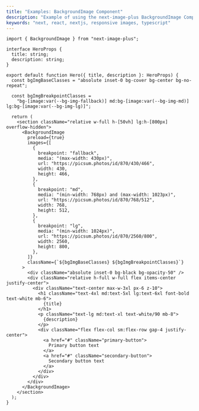 ```yaml
---
title: "Examples: BackgroundImage Component"
description: "Example of using the next-image-plus BackgroundImage Component with the App router."
keywords: "next, react, nextjs, responsive images, typescript"
---
```


```tsx
import { BackgroundImage } from "next-image-plus";

interface HeroProps {
  title: string;
  description: string;
}

export default function Hero({ title, description }: HeroProps) {
  const bgImgBaseClasses = "absolute inset-0 bg-cover bg-center bg-no-repeat";

  const bgImgBreakpointClasses =
    "bg-[image:var(--bg-img-fallback)] md:bg-[image:var(--bg-img-md)] lg:bg-[image:var(--bg-img-lg)]";

  return (
    <section className="relative w-full h-[50vh] lg:h-[800px] overflow-hidden">
      <BackgroundImage
        preload={true}
        images={[
          {
            breakpoint: "fallback",
            media: "(max-width: 430px)",
            url: "https://picsum.photos/id/870/430/466",
            width: 430,
            height: 466,
          },
          {
            breakpoint: "md",
            media: "(min-width: 768px) and (max-width: 1023px)",
            url: "https://picsum.photos/id/870/768/512",
            width: 768,
            height: 512,
          },
          {
            breakpoint: "lg",
            media: "(min-width: 1024px)",
            url: "https://picsum.photos/id/870/2560/800",
            width: 2560,
            height: 800,
          },
        ]}
        className={`${bgImgBaseClasses} ${bgImgBreakpointClasses}`}
      >
        <div className="absolute inset-0 bg-black bg-opacity-50" />
        <div className="relative h-full w-full flex items-center justify-center">
          <div className="text-center max-w-3xl px-6 z-10">
            <h1 className="text-4xl md:text-5xl lg:text-6xl font-bold text-white mb-6">
              {title}
            </h1>
            <p className="text-lg md:text-xl text-white/90 mb-8">
              {description}
            </p>
            <div className="flex flex-col sm:flex-row gap-4 justify-center">
              <a href="#" className="primary-button">
                Primary button text
              </a>
              <a href="#" className="secondary-button">
                Secondary button text
              </a>
            </div>
          </div>
        </div>
      </BackgroundImage>
    </section>
  );
}
```
